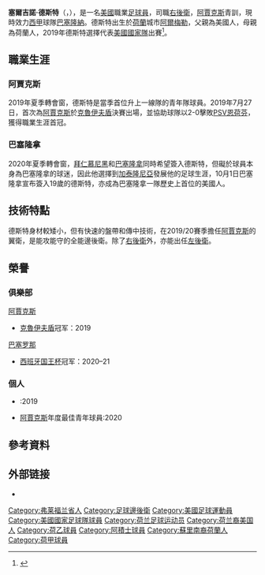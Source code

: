 {{refimprove|date=2021年6月}}
{{Expand language|1=en|time=2021-06-16}}
{{NoteTA
|T=zh-hans:塞尔吉尼奥·德斯特;zh-tw:塞爾吉諾·德斯特; zh-hk:塞爾吉諾·達斯治
|G1=荷蘭足球聯賽
|G2=football
|G3=uefa
|G4=SPL
|G5=fcbarcelona
|1=zh-hans:德斯特;zh-tw:德斯特;zh-hk:達斯治
|2=zh-hans:塞尔吉尼奥·德斯特;zh-tw:塞爾吉諾·德斯特; zh-hk:塞爾吉諾·達斯治
}}
{{Infobox football biography
| name        = 塞爾吉諾·德斯特<br />Sergiño Dest
| image       = Sergino Dest.jpg
| caption     =
| fullname    = Sergiño Dest
| birth_date  = {{birth date and age|2000|11|03|df=y}}
| birth_place = {{NED}}[[弗莱福兰省|弗莱福兰省]][[阿爾梅勒|阿爾梅勒]]
| height      = {{convert|1.73|m|ftin|0|abbr=on}}
| position    = [[右後衛|右後衛]]
| currentclub = [[巴塞隆納足球俱樂部|巴塞隆納]]
| clubnumber  = 2
| youthyears1 = 2012 | youthclubs1 = [[阿梅爾城足球會|阿梅爾城]]
| youthyears2 = 2012–2018 | youthclubs2 = [[阿積士青年隊|阿積士青年隊]]
| years1 = 2018–2019 | clubs1 = [[阿積士青年隊|阿積士青年隊]]                | caps1 = 18 | goals1 = 1
| years2 = 2019–2020    | clubs2 = [[阿賈克斯足球俱樂部|阿賈克斯]] | caps2 = 23 | goals2 = 0
| years3 = 2020– | clubs3 = [[巴塞隆納足球俱樂部|巴塞隆納]] | caps3 = 51 | goals3 = 2
| nationalyears1 = 2016–2017 | nationalteam1 = {{link-en|美國17歲以下國家足球隊|USA national under-17 football team
|美國U-17}} | nationalcaps1 = 5 | nationalgoals1 = 0
| nationalyears2 = 2018–2019 | nationalteam2 = {{link-en|美國20歲以下國家足球隊|USA national under-20 football team
|美國U-20}} | nationalcaps2 = 10 | nationalgoals2 = 0
| nationalyears3 = 2019–
| nationalteam3 = [[美國國家足球隊|美國]]
| nationalcaps3 = 17
| nationalgoals3 = 2
| club-update = 2022年4月24日
| nationalteam-update = 2022年1月30日
}}

'''塞爾吉諾·德斯特'''（{{lang-nl|Sergiño Dest}}，{{bd|2000年|11月03日||}}），是一名[[美國|美國]]職業[[足球員|足球員]]，司職[[右後衛|右後衛]]，[[阿賈克斯足球俱樂部|阿賈克斯]]青訓，現時效力[[西甲|西甲]]球隊[[巴塞隆納足球俱樂部|巴塞隆納]]。德斯特出生於[[荷蘭|荷蘭]]城市[[阿爾梅勒|阿爾梅勒]]，父親為美國人，母親為荷蘭人，2019年德斯特選擇代表[[美國國家足球隊|美國國家隊]]出賽<ref>{{cite web|url=https://www.espn.com/soccer/united-states-usa/story/3975815/ajax-defender-sergino-dest-chooses-us-over-netherlands|title=Ajax defender Sergino Dest chooses U.S. over Netherlands|accessdate=2019-09-22|work=ESPN|language=en-US|archive-date=2020-08-19|archive-url=https://web.archive.org/web/20200819213823/https://www.espn.com/soccer/united-states-usa/story/3975815/ajax-defender-sergino-dest-chooses-us-over-netherlands}}</ref>。

==職業生涯==
{{Unreferenced section|date=2021-08-11}}
===阿賈克斯===
2019年夏季轉會窗，德斯特是當季首位升上一線隊的青年隊球員。2019年7月27日，首次為[[阿賈克斯足球俱樂部|阿賈克斯]]於[[荷蘭超級盃|克魯伊夫盾]]決賽出場，並協助球隊以2-0擊敗[[PSV恩荷芬|PSV恩荷芬]]，獲得職業生涯首冠。
===巴塞隆拿===
2020年夏季轉會窗，[[拜仁慕尼黑|拜仁慕尼黑]]和[[巴塞罗那足球俱乐部|巴塞隆拿]]同時希望簽入德斯特，但礙於球員本身為巴塞隆拿的球迷，因此他選擇到[[加泰隆尼亞|加泰隆尼亞]]發展他的足球生涯，10月1日巴塞隆拿宣布簽入19歲的德斯特，亦成為巴塞隆拿一隊歷史上首位的美國人。

==技術特點==
德斯特身材較矮小，但有快速的盤帶和傳中技術，在2019/20賽季擔任[[阿賈克斯足球俱樂部|阿賈克斯]]的翼衛，是能攻能守的全能邊後衛。除了[[右後衛|右後衛]]外，亦能出任[[左後衛|左後衛]]。

==榮譽==
===俱樂部===
;{{Flagicon|NED}} [[阿賈克斯足球俱樂部|阿賈克斯]]
*[[荷蘭超級盃|克魯伊夫盾]]冠军：2019

;{{Flagicon|ESP}} [[巴塞罗那足球俱乐部|巴塞罗那]]
*[[西班牙国王杯|西班牙国王杯]]冠军：2020–21

===個人===
*{{tsl|en|U.S. Soccer Athlete of the Year|美國足球年度最佳球員|美國足球年度最佳青年男子球員}}:2019
*[[阿賈克斯足球俱樂部|阿賈克斯]]年度最佳青年球員:2020

==參考資料==
{{reflist}}

== 外部链接 ==
{{Commons category}}
*{{Soccerway}}

{{巴塞罗那足球俱乐部球员名单}}

{{DEFAULTSORT:Dest, Sergino}}

[[Category:弗莱福兰省人|Category:弗莱福兰省人]]
[[Category:足球邊後衛|Category:足球邊後衛]]
[[Category:美國足球運動員|Category:美國足球運動員]]
[[Category:美國國家足球隊球員|Category:美國國家足球隊球員]]
[[Category:荷兰足球运动员|Category:荷兰足球运动员]]
[[Category:荷兰裔美国人|Category:荷兰裔美国人]]
[[Category:荷乙球員|Category:荷乙球員]]
[[Category:阿積士球員|Category:阿積士球員]]
[[Category:蘇里南裔荷蘭人|Category:蘇里南裔荷蘭人]]
[[Category:荷甲球員|Category:荷甲球員]]
